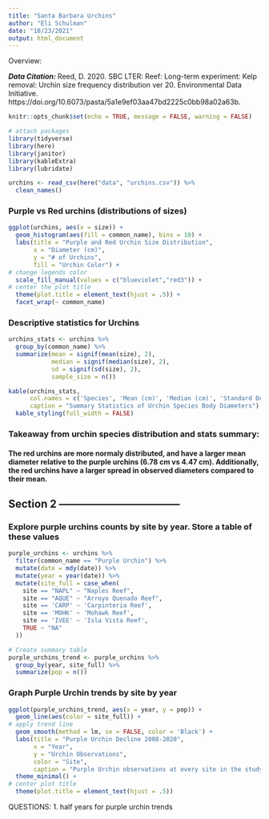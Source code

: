 ```yaml
---
title: "Santa Barbara Urchins"
author: "Eli Schulman"
date: "10/23/2021"
output: html_document
---
```


Overview:

***Data Citation: *** Reed, D. 2020. SBC LTER: Reef: Long-term experiment: Kelp removal: Urchin size frequency distribution ver 20. Environmental Data Initiative. https://doi.org/10.6073/pasta/5a1e9ef03aa47bd2225c0bb98a02a63b. 

```r
knitr::opts_chunk$set(echo = TRUE, message = FALSE, warning = FALSE)

# attach packages
library(tidyverse)
library(here)
library(janitor)
library(kableExtra)
library(lubridate)
```

```r
urchins <- read_csv(here("data", "urchins.csv")) %>% 
  clean_names()
```

### Purple vs Red urchins (distributions of sizes)

```r
ggplot(urchins, aes(x = size)) +
  geom_histogram(aes(fill = common_name), bins = 10) +
  labs(title = "Purple and Red Urchin Size Distribution",
       x = "Diameter (cm)",
       y = "# of Urchins",
       fill = "Urchin Color") +
# change legends color
  scale_fill_manual(values = c("blueviolet","red3")) +
# center the plot title
  theme(plot.title = element_text(hjust = .5)) +
  facet_wrap(~ common_name)
```

### Descriptive statistics for Urchins

```r
urchins_stats <- urchins %>% 
  group_by(common_name) %>% 
  summarize(mean = signif(mean(size), 2),
            median = signif(median(size), 2),
            sd = signif(sd(size), 2),
            sample_size = n())

kable(urchins_stats, 
      col.names = c('Species', 'Mean (cm)', 'Median (cm)', 'Standard Deviation (cm)', 'Sample Size'),
      caption = "Summary Statistics of Urchin Species Body Diameters") %>% 
  kable_styling(full_width = FALSE)
```

### Takeaway from urchin species distribution and stats summary: 
#### The red urchins are more normaly distributed, and have a larger mean diameter relative to the purple urchins (6.78 cm vs 4.47 cm). Additionally, the red urchins have a larger spread in observed diameters compared to their mean.

## Section 2 -----------------------------------

### Explore purple urchins counts by site by year. Store a table of these values

```r
purple_urchins <- urchins %>% 
  filter(common_name == "Purple Urchin") %>% 
  mutate(date = mdy(date)) %>% 
  mutate(year = year(date)) %>% 
  mutate(site_full = case_when(
    site == "NAPL" ~ "Naples Reef",
    site == "AQUE" ~ "Arroyo Quenado Reef",
    site == 'CARP' ~ 'Carpinteria Reef',
    site == 'MOHK' ~ 'Mohawk Reef',
    site == 'IVEE' ~ 'Isla Vista Reef',
    TRUE ~ "NA"
  ))

# Create summary table
purple_urchins_trend <- purple_urchins %>% 
  group_by(year, site_full) %>% 
  summarize(pop = n())
```

### Graph Purple Urchin trends by site by year

```r
ggplot(purple_urchins_trend, aes(x = year, y = pop)) +
  geom_line(aes(color = site_full)) +
# apply trend line
  geom_smooth(method = lm, se = FALSE, color = 'Black') +
  labs(title = "Purple Urchin Decline 2008-2020",
       x = "Year",
       y = "Urchin Observations",
       color = "Site",
       caption = "Purple Urchin observations at every site in the study have declined since 2008. Kelp treatment at the sites may have an impact on observed population sizes.") +
  theme_minimal() +
# center plot title
  theme(plot.title = element_text(hjust = .5)) 
```


QUESTIONS:
1. half years for purple urchin trends


